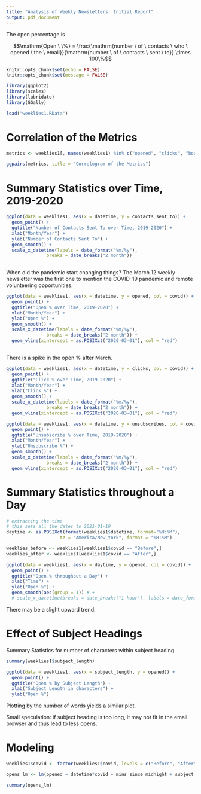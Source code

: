 ```yaml
---
title: "Analysis of Weekly Newsletters: Initial Report"
output: pdf_document
---
```


The open percentage is 

$$\mathrm{Open \ \%} = \frac{\mathrm{number \ of \ contacts \ who \ opened \ the \ email}}{\mathrm{number \ of \ contacts \ sent \ to}} \times 100\%$$

```r
knitr::opts_chunk$set(echo = FALSE)
knitr::opts_chunk$set(message = FALSE)
```

```r
library(ggplot2)
library(scales)
library(lubridate)
library(GGally)
```

```r
load("weeklies1.RData")
```

# Correlation of the Metrics

```r
metrics <- weeklies1[, names(weeklies1) %in% c("opened", "clicks", "bounces", "unsubscribes")]
```

```r
ggpairs(metrics, title = "Correlogram of the Metrics")
```




# Summary Statistics over Time, 2019-2020

```r
ggplot(data = weeklies1, aes(x = datetime, y = contacts_sent_to)) + 
  geom_point() + 
  ggtitle("Number of Contacts Sent To over Time, 2019-2020") + 
  xlab("Month/Year") +
  ylab("Number of Contacts Sent To") +
  geom_smooth() +
  scale_x_datetime(labels = date_format("%m/%y"), 
               breaks = date_breaks("2 month"))
  
```

When did the pandemic start changing things? The March 12 weekly newsletter was the first one to mention the COVID-19 pandemic and remote volunteering opportunities. 

```r
ggplot(data = weeklies1, aes(x = datetime, y = opened, col = covid)) + 
  geom_point() + 
  ggtitle("Open % over Time, 2019-2020") + 
  xlab("Month/Year") +
  ylab("Open %") +
  geom_smooth() +
  scale_x_datetime(labels = date_format("%m/%y"), 
               breaks = date_breaks("2 month")) + 
  geom_vline(xintercept = as.POSIXct("2020-03-01"), col = "red")
  
```

There is a spike in the open % after March. 



```r
ggplot(data = weeklies1, aes(x = datetime, y = clicks, col = covid)) + 
  geom_point() + 
  ggtitle("Click % over Time, 2019-2020") + 
  xlab("Month/Year") +
  ylab("Click %") +
  geom_smooth() +
  scale_x_datetime(labels = date_format("%m/%y"), 
               breaks = date_breaks("2 month")) + 
  geom_vline(xintercept = as.POSIXct("2020-03-01"), col = "red")
```



```r
ggplot(data = weeklies1, aes(x = datetime, y = unsubscribes, col = covid)) + 
  geom_point() + 
  ggtitle("Unsubscribe % over Time, 2019-2020") + 
  xlab("Month/Year") +
  ylab("Unsubscribe %") +
  geom_smooth() +
  scale_x_datetime(labels = date_format("%m/%y"), 
               breaks = date_breaks("2 month")) + 
  geom_vline(xintercept = as.POSIXct("2020-03-01"), col = "red")
```



# Summary Statistics throughout a Day

```r
# extracting the time
# this sets all the dates to 2021-01-10
daytime <- as.POSIXct(format(weeklies1$datetime, format="%H:%M"),
                    tz = "America/New_York", format = "%H:%M")
```

```r
weeklies_before <- weeklies1[weeklies1$covid == "Before",]
weeklies_after <- weeklies1[weeklies1$covid == "After",]
```

<!-- ```{r} -->
<!-- ggplot(data = weeklies_after, aes(x = mins_since_midnight, y = opened)) +  -->
<!--   geom_point() +  -->
<!--   ggtitle("Open % throughout a Day") +  -->
<!--   xlab("Time") + -->
<!--   ylab("Open %") + -->
<!--   geom_smooth() #+ -->
<!--   #scale_x_datetime(labels = date_format("%m/%y"),  -->
<!--                #breaks = date_breaks("2 month")) -->
<!-- ``` -->

```r
ggplot(data = weeklies1, aes(x = daytime, y = opened, col = covid)) + 
  geom_point() + 
  ggtitle("Open % throughout a Day") + 
  xlab("Time") +
  ylab("Open %") +
  geom_smooth(aes(group = 1)) # +
  # scale_x_datetime(breaks = date_breaks("1 hour"), labels = date_format("%H:%M"))
```

There may be a slight upward trend. 



# Effect of Subject Headings

Summary Statistics for number of characters within subject heading

```r
summary(weeklies1$subject_length)
```

```r
ggplot(data = weeklies1, aes(x = subject_length, y = opened)) + 
  geom_point() + 
  ggtitle("Open % by Subject Length") + 
  xlab("Subject Length in characters") +
  ylab("Open %")
```

<!-- ```{r} -->
<!-- ggplot(data = weeklies1, aes(x = subject_num_words, y = opened)) +  -->
<!--   geom_point() +  -->
<!--   ggtitle("Open % by Number of Words in Subject") +  -->
<!--   xlab("Number of Words in Subject") + -->
<!--   ylab("Open %") -->
<!-- ``` -->

Plotting by the number of words yields a similar plot. 

Small speculation: if subject heading is too long, it may not fit in the email browser and thus lead to less opens. 



# Modeling

```r
weeklies1$covid <- factor(weeklies1$covid, levels = c("Before", "After"))
```

```r
opens_lm <- lm(opened ~ datetime*covid + mins_since_midnight + subject_length, data = weeklies1)
```

```r
summary(opens_lm)
```



<!-- Repeat for monthly donor newsletters -->




